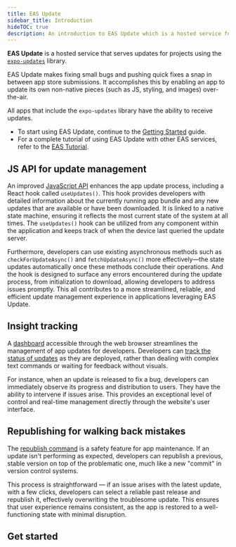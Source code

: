 ```yaml
---
title: EAS Update
sidebar_title: Introduction
hideTOC: true
description: An introduction to EAS Update which is a hosted service for projects using the expo-updates library.
---
```




**EAS Update** is a hosted service that serves updates for projects using the [`expo-updates`](/versions/latest/sdk/updates) library.

EAS Update makes fixing small bugs and pushing quick fixes a snap in between app store submissions. It accomplishes this by enabling an app to update its own non-native pieces (such as JS, styling, and images) over-the-air.

All apps that include the `expo-updates` library have the ability to receive updates.

- To start using EAS Update, continue to the [Getting Started](/eas-update/getting-started) guide.
- For a complete tutorial of using EAS Update with other EAS services, refer to the [EAS Tutorial](/tutorial/eas/introduction/).

## JS API for update management

<ContentSpotlight
  alt="Richer JS Api."
  src="/static/images/eas-update/frontpage/critical-update.png"
/>

An improved [JavaScript API](https://docs.expo.dev/versions/unversioned/sdk/updates/) enhances the app update process, including a React hook called `useUpdates()`. This hook provides developers with detailed information about the currently running app bundle and any new updates that are available or have been downloaded. It is linked to a native state machine, ensuring it reflects the most current state of the system at all times. The `useUpdates()` hook can be utilized from any component within the application and keeps track of when the device last queried the update server.

Furthermore, developers can use existing asynchronous methods such as `checkForUpdateAsync()` and `fetchUpdateAsync()` more effectively—the state updates automatically once these methods conclude their operations. And the hook is designed to surface any errors encountered during the update process, from initialization to download, allowing developers to address issues promptly. This all contributes to a more streamlined, reliable, and efficient update management experience in applications leveraging EAS Update.

## Insight tracking

<ContentSpotlight
  alt="Insight tracking for more control."
  src="/static/images/eas-update/frontpage/insights.png"
/>

A [dashboard](https://expo.dev/accounts/[account]/projects/[project]/deployments) accessible through the web browser streamlines the management of app updates for developers. Developers can [track the status of updates](https://docs.expo.dev/eas-insights/introduction/) as they are deployed, rather than dealing with complex text commands or waiting for feedback without visuals.

For instance, when an update is released to fix a bug, developers can immediately observe its progress and distribution to users. They have the ability to intervene if issues arise. This provides an exceptional level of control and real-time management directly through the website's user interface.

## Republishing for walking back mistakes

<ContentSpotlight
  alt="Republishing for walking back mistakes."
  src="/static/images/eas-update/frontpage/republish.png"
/>

The [republish command](https://docs.expo.dev/eas-update/eas-cli/#republish-a-previous-update-within-a-branch) is a safety feature for app maintenance. If an update isn't performing as expected, developers can republish a previous, stable version on top of the problematic one, much like a new "commit" in version control systems.

This process is straightforward — if an issue arises with the latest update, with a few clicks, developers can select a reliable past release and republish it, effectively overwriting the troublesome update. This ensures that user experience remains consistent, as the app is restored to a well-functioning state with minimal disruption.

## Get started

<BoxLink
  title="Get started with EAS Update"
  description="Learn how to get started with the setup required to configure and use EAS Update in your project."
  href="/eas-update/getting-started/"
  Icon={LayersTwo02Icon}
/>

<BoxLink
  title="Publish an update"
  description="Learn how to publish an update to a specific branch with EAS Update."
  href="/eas-update/publish/"
  Icon={LayersTwo02Icon}
/>

<BoxLink
  title="Preview updates"
  description="View your teammate's changes with EAS Update."
  href="/eas-update/develop-faster/"
  Icon={LayersTwo02Icon}
/>

<BoxLink
  title="Use GitHub Actions"
  description="Publish an update and preview with a QR code after a commit."
  href="/eas-update/github-actions/"
  Icon={LayersTwo02Icon}
/>

<BoxLink
  title="Migrate from CodePush"
  description="Learn how to migrate from CodePush to EAS Update."
  href="/eas-update/codepush/"
  Icon={LayersTwo02Icon}
/>

